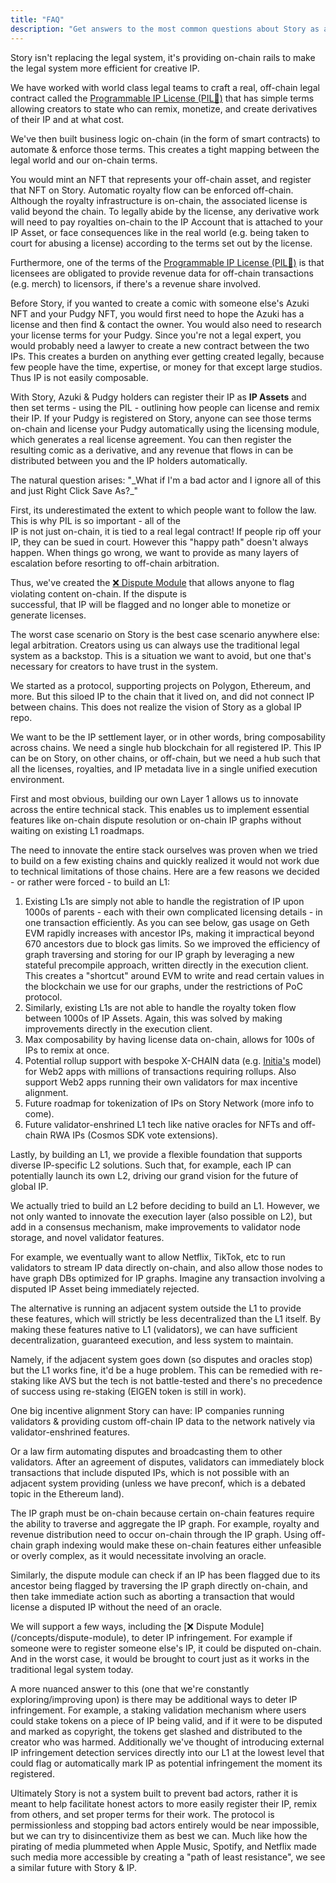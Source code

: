```yaml
---
title: "FAQ"
description: "Get answers to the most common questions about Story as a whole."
---
```


<Accordion title="Is on-chain IP real?">
Story isn't replacing the legal system, it's providing on-chain rails to make the legal system more efficient for creative IP.

We have worked with world class legal teams to craft a real, off-chain legal contract called the [Programmable IP License (PIL💊)](/concepts/programmable-ip-license) that has simple terms allowing creators to state who can remix, monetize, and create derivatives of their IP and at what cost.

We've then built business logic on-chain (in the form of smart contracts) to automate & enforce those terms. This creates a tight mapping between the legal world and our on-chain terms.

</Accordion>

<Accordion title="My asset is off-chain. How do I register it as IP on Story?">
  You would mint an NFT that represents your off-chain asset, and register that
  NFT on Story.
</Accordion>

<Accordion title="I am selling an off-chain asset (eg. merch). How do I make sure that automatic royalty flow is enforced?">
Automatic royalty flow can be enforced off-chain. Although the royalty infrastructure is on-chain, the associated license is valid beyond the chain. To legally abide by the license, any derivative work will need to pay royalties on-chain to the IP Account that is attached to your IP Asset, or face consequences like in the real world (e.g. being taken to court for abusing a license) according to the terms set out by the license.

Furthermore, one of the terms of the [Programmable IP License (PIL💊)](/concepts/programmable-ip-license) is that licensees are obligated to provide revenue data for off-chain transactions (e.g. merch) to licensors, if there's a revenue share involved.

</Accordion>

<Accordion title="What is a simple example?">
Before Story, if you wanted to create a comic with someone else's Azuki NFT and your Pudgy NFT, you would first need to hope the Azuki has a license and then find & contact the owner. You would also need to research your license terms for your Pudgy. Since you're not a legal expert, you would probably need a lawyer to create a new contract between the two IPs. This creates a burden on anything ever getting created legally, because few people have the time, expertise, or money for that except large studios. Thus IP is not easily composable.

With Story, Azuki & Pudgy holders can register their IP as **IP Assets** and then set terms - using the PIL - outlining how people can license and remix their IP. If your Pudgy is registered on Story, anyone can see those terms on-chain and license your Pudgy automatically using the licensing module, which generates a real license agreement. You can then register the resulting comic as a derivative, and any revenue that flows in can be distributed between you and the IP holders automatically.

</Accordion>

<Accordion title="What are the challenges?">
The natural question arises: "_What if I'm a bad actor and I ignore all of this and just Right Click Save As?_"

First, its underestimated the extent to which people want to follow the law. This is why PIL is so important - all of the\
IP is not just on-chain, it is tied to a real legal contract! If people rip off your IP, they can be sued in court. However this "happy path" doesn't always happen. When things go wrong, we want to provide as many layers of escalation before resorting to off-chain arbitration.

Thus, we've created the [❌ Dispute Module](/concepts/dispute-module) that allows anyone to flag violating content on-chain. If the dispute is\
successful, that IP will be flagged and no longer able to monetize or generate licenses.

The worst case scenario on Story is the best case scenario anywhere else: legal arbitration. Creators using us can always use the traditional legal system as a backstop. This is a situation we want to avoid, but one that's necessary for creators to have trust in the system.

</Accordion>

<Accordion title="Why not be a protocol on every existing chain?">
We started as a protocol, supporting projects on Polygon, Ethereum, and more. But this siloed IP to the chain that it lived on, and did not connect IP between chains. This does not realize the vision of Story as a global IP repo.

We want to be the IP settlement layer, or in other words, bring composability across chains. We need a single hub blockchain for all registered IP. This IP can be on Story, on other chains, or off-chain, but we need a hub such that all the licenses, royalties, and IP metadata live in a single unified execution environment.

</Accordion>

<Accordion title="Okay, so you need a singular blockchain. Why not use an existing blockchain?">
First and most obvious, building our own Layer 1 allows us to innovate across the entire technical stack. This enables us to implement essential features like on-chain dispute resolution or on-chain IP graphs without waiting on existing L1 roadmaps.

The need to innovate the entire stack ourselves was proven when we tried to build on a few existing chains and quickly realized it would not work due to technical limitations of those chains. Here are a few reasons we decided - or rather were forced - to build an L1:

1. Existing L1s are simply not able to handle the registration of IP upon 1000s of parents - each with their own complicated licensing details - in one transaction efficiently. As you can see below, gas usage on Geth EVM rapidly increases with ancestor IPs, making it impractical beyond 670 ancestors due to block gas limits. So we improved the efficiency of graph traversing and storing for our IP graph by leveraging a new stateful precompile approach, written directly in the execution client. This creates a "shortcut" around EVM to write and read certain values in the blockchain we use for our graphs, under the restrictions of PoC protocol.
2. Similarly, existing L1s are not able to handle the royalty token flow between 1000s of IP Assets. Again, this was solved by making improvements directly in the execution client.
3. Max composability by having license data on-chain, allows for 100s of IPs to remix at once.
4. Potential rollup support with bespoke X-CHAIN data (e.g. [Initia's](https://initia.xyz/) model) for Web2 apps with millions of transactions requiring rollups. Also support Web2 apps running their own validators for max incentive alignment.
5. Future roadmap for tokenization of IPs on Story Network (more info to come).
6. Future validator-enshrined L1 tech like native oracles for NFTs and off-chain RWA IPs (Cosmos SDK vote extensions).

Lastly, by building an L1, we provide a flexible foundation that supports diverse IP-specific L2 solutions. Such that, for example, each IP can potentially launch its own L2, driving our grand vision for the future of global IP.

</Accordion>

<Accordion title="Why not just settle for an L2?">
We actually tried to build an L2 before deciding to build an L1. However, we not only wanted to innovate the execution layer (also possible on L2), but add in a consensus mechanism, make improvements to validator node storage, and novel validator features.

For example, we eventually want to allow Netflix, TikTok, etc to run validators to stream IP data directly on-chain, and also allow those nodes to have graph DBs optimized for IP graphs. Imagine any transaction involving a disputed IP Asset being immediately rejected.

</Accordion>

<Accordion title="Why is Story making improvements at the validator level?">
The alternative is running an adjacent system outside the L1 to provide these features, which will strictly be less decentralized than the L1 itself. By making these features native to L1 (validators), we can have sufficient decentralization, guaranteed execution, and less system to maintain.

Namely, if the adjacent system goes down (so disputes and oracles stop) but the L1 works fine, it'd be a huge problem. This can be remedied with re-staking like AVS but the tech is not battle-tested and there's no precedence of success using re-staking (EIGEN token is still in work).

One big incentive alignment Story can have: IP companies running validators & providing custom off-chain IP data to the network natively via validator-enshrined features.

Or a law firm automating disputes and broadcasting them to other validators. After an agreement of disputes, validators can immediately block transactions that include disputed IPs, which is not possible with an adjacent system providing (unless we have preconf, which is a debated topic in the Ethereum land).

</Accordion>

<Accordion title="You mentioned needing an L1 to improve the efficiency of an IP graph. Why not build an L2 with off-chain graph indexing?">
The IP graph must be on-chain because certain on-chain features require the ability to traverse and aggregate the IP graph. For example, royalty and revenue distribution need to occur on-chain through the IP graph. Using off-chain graph indexing would make these on-chain features either unfeasible or overly complex, as it would necessitate involving an oracle.

Similarly, the dispute module can check if an IP has been flagged due to its ancestor being flagged by traversing the IP graph directly on-chain, and then take immediate action such as aborting a transaction that would license a disputed IP without the need of an oracle.

</Accordion>

<Accordion title="How will Story prevent users from registering off-chain IP that isn't theirs?">
We will support a few ways, including the [❌ Dispute Module](/concepts/dispute-module), to deter IP infringement. For example if someone were to register someone else's IP, it could be disputed on-chain. And in the worst case, it would be brought to court just as it works in the traditional legal system today.

A more nuanced answer to this (one that we're constantly exploring/improving upon) is there may be additional ways to deter IP infringement. For example, a staking validation mechanism where users could stake tokens on a piece of IP being valid, and if it were to be disputed and marked as copyright, the tokens get slashed and distributed to the creator who was harmed. Additionally we've thought of introducing external IP infringement detection services directly into our L1 at the lowest level that could flag or automatically mark IP as potential infringement the moment its registered.

Ultimately Story is not a system built to prevent bad actors, rather it is meant to help facilitate honest actors to more easily register their IP, remix from others, and set proper terms for their work. The protocol is permissionless and stopping bad actors entirely would be near impossible, but we can try to disincentivize them as best we can. Much like how the pirating of media plummeted when Apple Music, Spotify, and Netflix made such media more accessible by creating a "path of least resistance", we see a similar future with Story & IP.

</Accordion>

